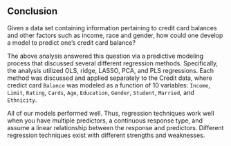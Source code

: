 
## Conclusion

Given a data set containing information pertaining to credit card balances and other factors such as income, race and gender, how could one develop a model to predict one's credit card balance?

The above analysis answered this question via a predictive modeling process that discussed several different regression methods. Specifically, the analysis utilized OLS, ridge, LASSO, PCA, and PLS regressions. Each method was discussed and applied separately to the Credit data, where credict card `Balance` was modeled as a function of 10 variables: `Income`, `Limit`, `Rating`, `Cards`, `Age`, `Education`, `Gender`, `Student`, `Married`, and `Ethnicity`.

All of our models performed well. Thus, regression techniques work well when you have multiple predictors, a continuous response type, and assume a linear relationship between the response and predictors. Different regression techniques exist with different strengths and weaknesses.


